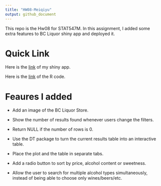 ```yaml
---
title: "HW08-Meiqiyu"
output: github_document
---
```


This repo is the Hw08 for STAT547M. In this assignment, I added some extra features to BC Liquor shiny app and deployed it.

# Quick Link

Here is the [link](https://maggieyumq.shinyapps.io/bcl_meiqiyu/) of my shiny app.

Here is the [link](https://github.com/STAT545-UBC-students/hw08-MeiqiYu/blob/master/bcl_meiqiyu/app.R) of the R code.

# Feaures I added

* Add an image of the BC Liquor Store.

* Show the number of results found whenever users change the filters.

* Return NULL if the number of rows is 0.

* Use the DT package to turn the current results table into an interactive table.

* Place the plot and the table in separate tabs.

* Add a radio button to sort by price, alcohol content or sweetness.

* Allow the user to search for multiple alcohol types simultaneously, instead of being able to choose only wines/beers/etc. 
